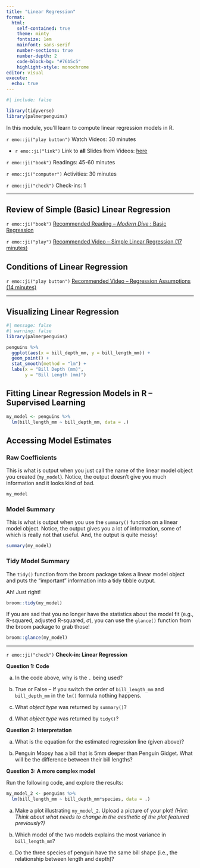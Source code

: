```yaml
---
title: "Linear Regression"
format: 
  html: 
    self-contained: true
    theme: minty
    fontsize: 1em
    mainfont: sans-serif
    number-sections: true
    number-depth: 2
    code-block-bg: "#76b5c5"
    highlight-style: monochrome
editor: visual
execute: 
  echo: true
---
```


```r
#| include: false

library(tidyverse)
library(palmerpenguins)
```

In this module, you'll learn to compute linear regression models in R.

`r emo::ji("play button")` Watch Videos: 30 minutes

-   `r emo::ji("link")` Link to **all** Slides from Videos: [here](https://app.box.com/s/zcnbbt2xepty8ztg56ikdgdxz8oiyvws)

`r emo::ji("book")` Readings: 45-60 minutes

`r emo::ji("computer")` Activities: 30 minutes

`r emo::ji("check")` Check-ins: 1

------------------------------------------------------------------------

## Review of Simple (Basic) Linear Regression

`r emo::ji("book")` [Recommended Reading -- *Modern Dive* : Basic Regression](https://moderndive.com/5-regression.html)

`r emo::ji("play")` [Recommended Video -- Simple Linear Regression (17 minutes)](https://www.youtube.com/watch?v=1IMpg1ukMpY)

## Conditions of Linear Regression

`r emo::ji("play button")` [Recommended Video -- Regression Assumptions (14 minutes)](https://www.youtube.com/watch?v=LD3OSSVxKMU)

------------------------------------------------------------------------

## Visualizing Linear Regression

```r
#| message: false
#| warning: false
library(palmerpenguins)

penguins %>%
  ggplot(aes(x = bill_depth_mm, y = bill_length_mm)) +
  geom_point() +
  stat_smooth(method = "lm") + 
  labs(x = "Bill Depth (mm)", 
       y = "Bill Length (mm)")
```

## Fitting Linear Regression Models in R -- Supervised Learning

```r
my_model <- penguins %>%
  lm(bill_length_mm ~ bill_depth_mm, data = .)
```

## Accessing Model Estimates

### Raw Coefficients

This is what is output when you just call the name of the linear model object you created (`my_model`). Notice, the output doesn't give you much information and it looks kind of bad.

```r
my_model
```

### Model Summary

This is what is output when you use the `summary()` function on a linear model object. Notice, the output gives you a lot of information, some of which is really not that useful. And, the output is quite messy!

```r
summary(my_model)
```

### Tidy Model Summary

The `tidy()` function from the broom package takes a linear model object and puts the "important" information into a tidy tibble output.

Ah! Just right!

```r
broom::tidy(my_model) 
```

If you are sad that you no longer have the statistics about the model fit (e.g., R-squared, adjusted R-squared, $\sigma$), you can use the `glance()` function from the broom package to grab those!

```r
broom::glance(my_model)
```

------------------------------------------------------------------------

`r emo::ji("check")` **Check-in: Linear Regression**

**Question 1: Code**

a)  In the code above, why is the `.` being used? 

b)  True or False -- If you switch the order of `bill_length_mm` and `bill_depth_mm` in the `lm()` formula nothing happens.

c)  What *object type* was returned by `summary()`?

d)  What *object type* was returned by `tidy()`?

**Question 2: Interpretation**

a)  What is the equation for the estimated regression line (given above)?

b)  Penguin Mopsy has a bill that is 5mm deeper than Penguin Gidget. What will be the difference between their bill lengths?

**Question 3: A more complex model**

Run the following code, and explore the results:

```r
my_model_2 <- penguins %>%
  lm(bill_length_mm ~ bill_depth_mm*species, data = .)
```

a)  Make a plot illustrating `my_model_2`. Upload a picture of your plot! *(Hint: Think about what needs to change in the aesthetic of the plot featured previously?)*

b)  Which model of the two models explains the most variance in `bill_length_mm`?

c)  Do the three species of penguin have the same bill shape (i.e., the relationship between length and depth)?
